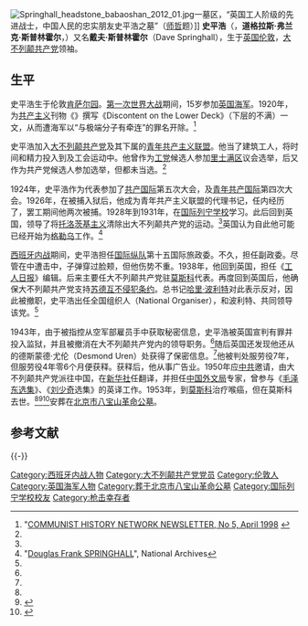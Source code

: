 [[File:Springhall_headstone_babaoshan_2012_01.jpg|thumb]]一墓区，“英国工人阶级的先进战士，中国人民的忠实朋友史平浩之墓”（[[师哲|师哲]]题）]]
'''史平浩'''（{{lang|en|Douglas Frank Springhall}}，'''道格拉斯·弗兰克·斯普林霍尔'''，{{bd|1901年|3月28日|1953年|9月2日}}）又名'''戴夫·斯普林霍尔'''（Dave Springhall），生于[[英国|英国]][[伦敦|伦敦]]，[[大不列颠共产党|大不列颠共产党]]领袖。

==生平==
史平浩生于伦敦[[肯萨尔园|肯萨尔园]]。[[第一次世界大战|第一次世界大战]]期间，15岁参加[[英国海军|英国海军]]。1920年，为[[共产主义|共产主义]]刊物《{{link-en|Workers' Dreadnought|Workers' Dreadnought}}》撰写《Discontent on the Lower Deck》（下层的不满）一文，从而遭海军以“与极端分子有牵连”的罪名开除。<ref name="CHNN">"[http://www.socialsciences.manchester.ac.uk/chnn/CHNN05P.html COMMUNIST HISTORY NETWORK NEWSLETTER, No 5, April 1998] {{Wayback|url=http://www.socialsciences.manchester.ac.uk/chnn/CHNN05P.html |date=20120310170428 }}</ref>

史平浩加入[[大不列颠共产党|大不列颠共产党]]及其下属的[[青年共产主义联盟_(英国)|青年共产主义联盟]]。他当了建筑工人，将时间和精力投入到{{link-en|National Unemployed Workers' Committee Movement|National Unemployed Workers' Committee Movement|全国失业工人委员会运动}}及工会运动中。他曾作为[[工党_(英国)|工党]]候选人参加[[泰晤士河畔里士满区|里士满区]]议会选举，后又作为共产党候选人参加选举，但都未当选。<ref name="CHNN" />

1924年，史平浩作为代表参加了[[共产国际|共产国际]]第五次大会，及[[青年共产国际|青年共产国际]]第四次大会。1926年，在{{link-en|William Rust (journalist)|William Rust (journalist)|威廉·鲁斯特}}被捕入狱后，他成为青年共产主义联盟的代理书记，任内经历了{{link-en|1926 United Kingdom general strike|1926 United Kingdom general strike|1926年英国大罢工}}，罢工期间他两次被捕。1928年到1931年，在[[国际列宁学校|国际列宁学校]]学习。此后回到英国，领导了将[[托洛茨基主义|托洛茨基主义]]清除出大不列颠共产党的运动。<ref name="CHNN" />英国认为自此他可能已经开始为[[克格勃|格勒乌]]工作。<ref name="national">"[http://www.nationalarchives.gov.uk/catalogue/displaycataloguedetails.asp?CATLN=6&CATID=8424294&SearchInit=4&SearchType=6&CATREF=KV+2%2F1594 Douglas Frank SPRINGHALL]", National Archives</ref>

[[西班牙内战|西班牙内战]]期间，史平浩担任[[国际纵队|国际纵队]]第十五国际旅{{link-en|British Battalion|British Battalion|英国营}}政委。不久，担任{{link-en|XV International Brigade|XV International Brigade|第十五国际旅}}副政委。尽管在{{link-en|Battle of Jarama|Battle of Jarama|加拉玛战役}}中遭击中，子弹穿过脸颊，但他伤势不重。1938年，他回到英国，担任《[[晨星报|工人日报]]》编辑。后来主要任大不列颠共产党驻[[莫斯科|莫斯科]]代表。再度回到英国后，他确保大不列颠共产党支持[[苏德互不侵犯条约|苏德互不侵犯条约]]。总书记[[哈里·波利特|哈里·波利特]]对此表示反对，因此被撤职，史平浩出任全国组织人（National Organiser），和波利特、{{link-en|Rajani Palme Dutt|Rajani Palme Dutt|拉贾尼·帕姆·杜特}}共同领导该党。<ref name="CHNN" />

1943年，由于被指控从空军部雇员手中获取秘密信息，史平浩被英国宣判有罪并投入监狱，并且被撤消在大不列颠共产党内的领导职务。<ref name="CHNN" />随后英国还发现他还从{{link-en|Special Operations Executive|Special Operations Executive|特别行动处}}的德斯蒙德·尤伦（Desmond Uren）处获得了保密信息。<ref name="national" />他被判处服劳役7年，但服劳役4年零6个月便获释。获释后，他从事广告业。1950年应[[中共|中共]]邀请，由大不列颠共产党派往中国，在[[新华社|新华社]]任翻译，并担任[[中国外文局|中国外文局]]专家，曾参与《[[毛泽东选集|毛泽东选集]]》、《[[刘少奇|刘少奇]]选集》的英译工作。1953年，到[[莫斯科|莫斯科]]治疗喉癌，但在莫斯科去世。<ref name="CHNN" /><ref>{{Cite web |url=http://www.mrzs.net/static/blmly_ex/bj/2015/0429/6973.html |title=英共领导史平浩墓，名人之死，2015-04-29 |access-date=2015-05-01 |archive-url=https://web.archive.org/web/20160304112155/http://www.mrzs.net/static/blmly_ex/bj/2015/0429/6973.html |archive-date=2016-03-04 |dead-url=yes }}</ref><ref>{{Cite web |url=http://story.inewsweek.cn/detail-809.html |title=“伦敦版”英译毛选的诞生，中国新闻周刊，2014-08-22 |access-date=2015-05-01 |archive-url=https://web.archive.org/web/20150315201420/http://story.inewsweek.cn/detail-809.html |archive-date=2015-03-15 |dead-url=yes }}</ref>安葬在[[北京市八宝山革命公墓|北京市八宝山革命公墓]]。

== 参考文献 ==
{{Reflist|30em}}

{{-}}
{{start box}}
{{s-media}}
{{succession box|title=[[大不列颠共产党|大不列颠共产党]][[党报|党报]]《[[晨星报|工人日报]]》编辑|years=1938–1939|before={{link-en|Rajani Palme Dutt|Rajani Palme Dutt|拉贾尼·帕姆·杜特}}|after={{link-en|John Ross Campbell|John Ross Campbell|约翰·罗斯·坎贝尔}}}}
{{s-ppo}}
{{succession box|title=[[大不列颠共产党|大不列颠共产党]]伦敦区书记|years=1930s–1937|before={{link-en|Ernie Cant|Ernie Cant|厄尼·坎特}}？|after={{link-en|Ted Bramley|Ted Bramley|泰德·布拉姆利
}}}}
{{succession box
  |title  = [[大不列颠共产党|大不列颠共产党]]全国组织人
  |years  = 1940–1943
  |before = {{link-en|R. W. Robson|R. W. Robson|R. W. 罗布森}}
  |after  = {{link-en|Peter Kerrigan|Peter Kerrigan|彼得·克里根}}
}}
{{end box}}

{{苏联间谍}}
{{Authority control}}
{{DEFAULTSORT:Springhall, Dave}}
[[Category:西班牙内战人物|Category:西班牙内战人物]]
[[Category:大不列颠共产党党员|Category:大不列颠共产党党员]]
[[Category:伦敦人|Category:伦敦人]]
[[Category:英国海军人物|Category:英国海军人物]]
[[Category:葬于北京市八宝山革命公墓|Category:葬于北京市八宝山革命公墓]]
[[Category:国际列宁学校校友|Category:国际列宁学校校友]]
[[Category:枪击幸存者|Category:枪击幸存者]]